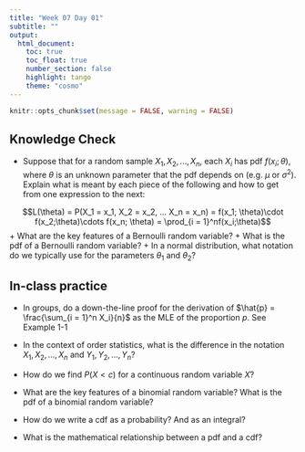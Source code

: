 ```yaml
---
title: "Week 07 Day 01"
subtitle: ""
output: 
  html_document:
    toc: true
    toc_float: true
    number_section: false
    highlight: tango
    theme: "cosmo"
---
```


```r
knitr::opts_chunk$set(message = FALSE, warning = FALSE)
```

## Knowledge Check

+ Suppose that for a random sample $X_1, X_2, ..., X_n$, each $X_i$ has pdf $f(x_i; \theta)$, where $\theta$ is an unknown parameter that the pdf depends on (e.g. $\mu$ or $\sigma^2$). Explain what is meant by each piece of the following and how to get from one expression to the next:

$$L(\theta) = P(X_1 = x_1, X_2 = x_2, ... X_n = x_n) = f(x_1; \theta)\cdot f(x_2;\theta)\cdots f(x_n; \theta) = \prod_{i = 1}^nf(x_i;\theta)$$
+ What are the key features of a Bernoulli random variable?
+ What is the pdf of a Bernoulli random variable?
+ In a normal distribution, what notation do we typically use for the parameters $\theta_1$ and $\theta_2$?


## In-class practice

+ In groups, do a down-the-line proof for the derivation of $\hat{p} = \frac{\sum_{i = 1}^n X_i}{n}$ as the MLE of the proportion $p$. See Example 1-1

+ In the context of order statistics, what is the difference in the notation $X_1, X_2, ..., X_n$ and $Y_1, Y_2, ..., Y_n$?
+ How do we find $P(X < c)$ for a continuous random variable $X$?
+ What are the key features of a binomial random variable? What is the pdf of a binomial random variable? 
+ How do we write a cdf as a probability? And as an integral?
+ What is the mathematical relationship between a pdf and a cdf? 